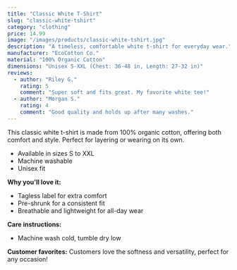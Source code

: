 ```yaml
---
title: "Classic White T-Shirt"
slug: "classic-white-tshirt"
category: "clothing"
price: 14.99
image: "/images/products/classic-white-tshirt.jpg"
description: "A timeless, comfortable white t-shirt for everyday wear."
manufacturer: "EcoCotton Co."
material: "100% Organic Cotton"
dimensions: "Unisex S-XXL (Chest: 36-48 in, Length: 27-32 in)"
reviews:
  - author: "Riley G."
    rating: 5
    comment: "Super soft and fits great. My favorite white tee!"
  - author: "Morgan S."
    rating: 4
    comment: "Good quality and holds up after many washes."
---
```


This classic white t-shirt is made from 100% organic cotton, offering both comfort and style. Perfect for layering or wearing on its own.

- Available in sizes S to XXL
- Machine washable
- Unisex fit

**Why you'll love it:**
- Tagless label for extra comfort
- Pre-shrunk for a consistent fit
- Breathable and lightweight for all-day wear

**Care instructions:**
- Machine wash cold, tumble dry low

**Customer favorites:**
Customers love the softness and versatility, perfect for any occasion!
